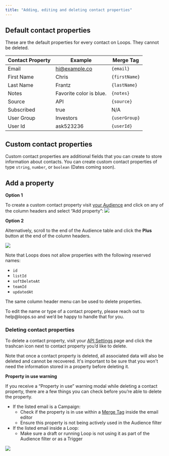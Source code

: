```yaml
---
title: "Adding, editing and deleting contact properties"
---
```


## Default contact properties

These are the default properties for every contact on Loops. They cannot be deleted.

| Contact Property | Example                 | Merge Tag     |
| ---------------- | ----------------------- | ------------- |
| Email            | hi@example.co           | `{email}`     |
| First Name       | Chris                   | `{firstName}` |
| Last Name        | Frantz                  | `{lastName}`  |
| Notes            | Favorite color is blue. | `{notes}`     |
| Source           | API                     | `{source}`    |
| Subscribed       | true                    | N/A           |
| User Group       | Investors               | `{userGroup}` |
| User Id          | ask523236               | `{userId}`    |

## Custom contact properties

Custom contact properties are additional fields that you can create to store information about contacts. You can create custom contact properties of type `string`, `number`, or `boolean` (Dates coming soon).

## Add a property

**Option 1**

To create a custom contact property visit [your Audience](http://localhost:3000/audience) and click on any of the column headers and select “Add property”:
![](/images/option-1.png)

**Option 2**

Alternatively, scroll to the end of the Audience table and click the **Plus** button at the end of the column headers.

![](/images/option-2.png)

Note that Loops does not allow properties with the following reserved names:

- `id`
- `listId`
- `softDeleteAt`
- `teamId`
- `updatedAt`

The same column header menu can be used to delete properties.

<Tip>
  To edit the name or type of a contact property, please reach out to
  help@loops.so and we’d be happy to handle that for you.
</Tip>

### Deleting contact properties

To delete a contact property, visit your [API Settings](http://localhost:3000/settings?page=api) page and click the trashcan icon next to contact property you’d like to delete.

Note that once a contact property is deleted, all associated data will also be deleted and cannot be recovered. It's important to be sure that you won't need the information stored in a property before deleting it.

**Property in use warning**

If you receive a “Property in use” warning modal while deleting a contact property, there are a few things you can check before you’re able to delete the property.

- If the listed email is a Campaign:
  - Check if the property is in use within a [Merge Tag](/creating-emails/personalizing-emails) inside the email editor
  - Ensure this property is not being actively used in the Audience filter
- If the listed email inside a Loop:
  - Make sure a draft or running Loop is not using it as part of the Audience filter or as a Trigger

![](/images/delete-property.png)

